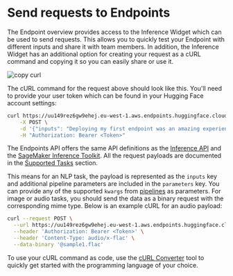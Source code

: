 # Send requests to Endpoints

The Endpoint overview provides access to the Inference Widget which can be used to send requests. This allows you to quickly test your Endpoint with different inputs and share it with team members. In addition, the Inference Widget has an additional option for creating your request as a cURL command and copying it so you can easily share or use it.

<img src="https://raw.githubusercontent.com/huggingface/hf-endpoints-documentation/main/assets/2_copy_curl.png" alt="copy curl" />

The cURL command for the request above should look like this. You'll need to provide your user token which can be found in your Hugging Face account settings:

```bash
curl https://uu149rez6gw9ehej.eu-west-1.aws.endpoints.huggingface.cloud/distilbert-sentiment \
	-X POST \
	-d '{"inputs": "Deploying my first endpoint was an amazing experience."}' \
	-H "Authorization: Bearer <Token>"
```

The Endpoints API offers the same API definitions as the [Inference API](https://huggingface.co/docs/api-inference/detailed_parameters) and the [SageMaker Inference Toolkit](https://huggingface.co/docs/sagemaker/reference#inference-toolkit-api). All the request payloads are documented in the [Supported Tasks](/docs/inference-endpoints/supported_tasks) section.

This means for an NLP task, the payload is represented as the `inputs` key and additional pipeline parameters are included in the `parameters` key. You can provide any of the supported `kwargs` from [pipelines](https://huggingface.co/docs/transformers/main_classes/pipelines) as parameters.
For image or audio tasks, you should send the data as a binary request with the corresponding mime type. Below is an example cURL for an audio payload:

```bash
curl --request POST \
  --url https://uu149rez6gw9ehej.eu-west-1.aws.endpoints.huggingface.cloud/wav2vec-asr \
  --header 'Authorization: Bearer <Token>' \
  --header 'Content-Type: audio/x-flac' \
  --data-binary '@sample1.flac'
```

To use your cURL command as code, use the [cURL Converter](https://curlconverter.com/) tool to quickly get started with the programming language of your choice.
